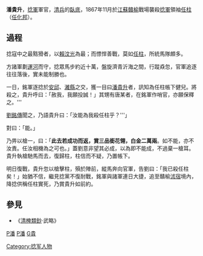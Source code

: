 '''潘貴升'''，[[捻軍|捻軍]]軍官，[[清兵|清兵]]的[[臥底|臥底]]，1867年11月於[[江蘇|江蘇]][[贛榆|贛榆]]戰場襲殺[[捻軍|捻軍]]領袖[[任柱|任柱]]（[[任化邦|任化邦]]）。

==過程==
捻寇中之最黠猾者，以[[賴汶光|賴汶光]]為最；而慓悍善戰，莫如[[任柱|任柱]]，所統馬隊頗多。

方諸軍劃[[運河|運河]]而守，捻眾馬步約近十萬，盤旋濟青沂海之間，行蹤猋忽，官軍追逐往往落後，實未能制勝也。

一日，銘軍逐捻於[[安邱|安邱]]、[[濰縣|濰縣]]之交，獲一目曰[[潘貴升|潘貴升]]者，訊知為任柱帳下健兒。將殺之，貴升呼曰：「赦我，我願投誠！」其甥有唐某者，在銘軍作哨官，亦願保釋之。'''

[[劉銘傳|劉銘傳]]聞之，乃語貴升曰：「汝能為我殺任柱乎？'''」

對曰：「能。」

乃畀以槍一，曰：「'''此去若成功而返，賞三品銜花翎，白金二萬兩'''。如不能，亦不汝責。任汝相機為之可也。」蓋劉意非望其必成，以為即不能成，不過棄一槍耳。貴升執槍馳馬而去，復歸柱，柱信而不疑，乃置帳下。

明日復戰，貴升忽以槍擊柱，殞於陣前，縱馬奔向官軍，告劉曰：「我已殺任柱矣！」始猶不信，繼見捻黨不復耐戰，銘軍與諸軍連日大捷，追至贛榆[[沭宿|沭宿]]境內，降捻供稱任柱實死，乃賞貴升如前約。

==參見==
*《[[清椑類鈔|清椑類鈔]]·武略》

[[category:清朝軍事人物|P潘]]
[[category:太平天國人物|P潘]]
[[category:潘姓|G貴]]
[[Category:捻军人物|Category:捻军人物]]